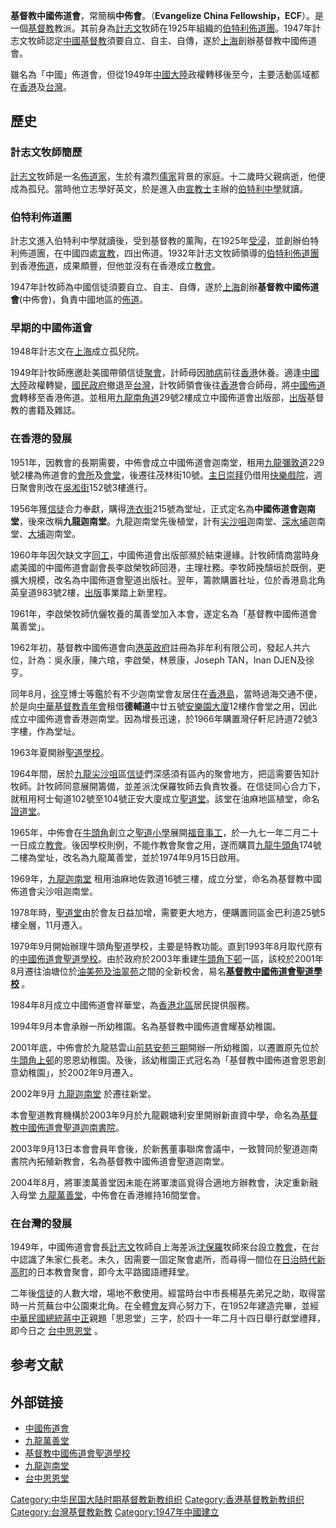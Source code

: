{{Expand|time=2009-10-28}}
{{Distinguish|中國基督教播道會}}
{{新教}}
'''基督教中國佈道會'''，常簡稱'''中佈會'''。（'''Evangelize China Fellowship，ECF'''）。是一個[[基督新教|基督教]]教派。其前身為[[計志文|計志文]]牧師在1925年組織的[[伯特利佈道團|伯特利佈道團]]。1947年計志文牧師認定[[中國|中國]][[新教|基督教]]須要自立、自主、自傳，遂於[[上海|上海]]創辦基督教中國佈道會。

雖名為「中國」佈道會，但從1949年[[中國大陸|中國大陸]]政權轉移後至今，主要活動區域都在[[香港|香港]]及[[台灣|台灣]]。

==歷史==
{{Main|基督教中國佈道會歷史}}

===計志文牧師簡歷===
{{Main|計志文}}
[[計志文|計志文]]牧師是一名[[傳教士|佈道家]]，生於有濃烈[[儒家|儒家]]背景的家庭。十二歲時父親病逝，他便成為孤兒。當時他立志學好英文，於是進入由[[傳教士|宣教士]]主辦的[[伯特利中學|伯特利中學]]就讀。

===伯特利佈道團===
計志文進入伯特利中學就讀後，受到基督教的薰陶，在1925年[[受浸|受浸]]，並創辦伯特利佈道團，在中國四處[[傳教士|宣教]]，四出佈道。1932年計志文牧師領導的[[伯特利佈道團|伯特利佈道團]]到香港[[傳教士|佈道]]，成果頗豐，但他並沒有在香港成立[[教會|教會]]。

1947年計牧師為中國信徒須要自立、自主、自傳，遂於[[上海|上海]]創辦'''基督教中國佈道會'''(中佈會)，負責中國地區的[[傳教士|佈道]]。

===早期的中國佈道會===
1948年計志文在[[上海|上海]]成立孤兒院。

1949年計牧師應邀赴美國帶領信徒[[教會|聚會]]，計師母因[[肺炎|肺病]]前往[[香港|香港]]休養。適逢[[中國大陸|中國大陸]]政權轉變，[[國民政府|國民政府]]撤退至[[台灣|台灣]]，計牧師領會後往[[香港|香港]]會合師母，將[[中國佈道會|中國佈道會]]轉移至香港佈道。並租用[[九龍|九龍]][[南角道|南角道]]29號2樓成立中國佈道會出版部，[[出版|出版]]基督教的書籍及雜誌。

===在香港的發展===
1951年，因教會的長期需要，中佈會成立中國佈道會迦南堂，租用[[九龍|九龍]][[彌敦道|彌敦道]]229號2樓為佈道會的[[辦公室|會所]]及[[會堂|會堂]]，後遷往茂林街10號。[[禮拜|主日崇拜]]仍借用[[香港已結業戲院列表|快樂戲院]]，週日聚會則改在[[吳淞街|吳淞街]]152號3樓進行。

1956年獲[[基督徒|信徒]]合力奉獻，購得[[洗衣街|洗衣街]]215號為堂址，正式定名為'''中國佈道會迦南堂'''，後來改稱'''九龍迦南堂'''。九龍迦南堂先後植堂，計有[[尖沙咀|尖沙咀]]迦南堂、[[深水埔|深水埔]]迦南堂、[[大埔_(香港)|大埔]]迦南堂。

1960年年因欠缺文字[[工作人員|同工]]，中國佈道會出版部瀕於結束邊緣。計牧師情商當時身處美國的中國佈道會副會長李啟榮牧師回港，主理社務。李牧師挽頹垣於既倒，更擴大規模，改名為中國佈道會聖道出版社。翌年，籌款購置社址，位於香港島北角英皇道983號2樓，[[出版|出版]]事業踏上新里程。

1961年，李啟榮牧師伉儷牧養的萬善堂加入本會，遂定名為「基督教中國佈道會萬善堂」。 

1962年初，基督教中國佈道會向[[港英政府|港英政府]]註冊為非牟利有限公司，發起人共六位，計為：吳永康，陳六琯，李啟榮，林景康，Joseph TAN，Inan DJEN及徐亨。

同年8月，[[徐亨|徐亨]]博士等鑑於有不少迦南堂會友居住在[[香港島|香港島]]，當時過海交通不便，於是向[[中華基督教青年會|中華基督教青年會]]租借'''德輔道'''中廿五號[[安樂園大廈|安樂園大廈]]12樓作會堂之用，因此成立中國佈道會香港迦南堂。因為增長迅速，於1966年購置灣仔軒尼詩道72號3字樓，作為堂址。

1963年夏開辦[[香港特殊學校列表|聖道學校]]。

1964年間，居於[[九龍|九龍]][[尖沙咀|尖沙咀]]區[[基督徒|信徒]]們深感須有區內的聚會地方，把這需要告知計牧師。計牧師同意展開籌備，並差派沈保羅牧師去負責牧養。在信徒同心合力下，就租用柯士甸道102號至104號正安大廈成立[[香港基督宗教教會列表|聖道堂]]。該堂在油麻地區植堂，命名[[證道堂|證道堂]]。

1965年，中佈會在[[牛頭角|牛頭角]]創立之[[聖道小學|聖道小學]]展開[[傳教士|福音事工]]，於一九七一年二月二十一日成立[[教會|教會]]。後因學校則例，不能作教會聚會之用，遂而購買[[九龍|九龍]][[牛頭角|牛頭角]]174號二樓為堂址，改名為九龍萬善堂，並於1974年9月15日啟用。

1969年，[http://www.ecfkcc.org.hk/ 九龍迦南堂] {{Wayback|url=http://www.ecfkcc.org.hk/ |date=20091007042656 }} 租用油麻地佐敦道16號三樓，成立分堂，命名為基督教中國佈道會尖沙咀迦南堂。

1978年時，[[香港基督宗教教會列表|聖道堂]]由於會友日益加增，需要更大地方，便購置同區金巴利道25號5樓全層，11月遷入。

1979年9月開始辦理牛頭角聖道學校，主要是特教功能。直到1993年8月取代原有的[[香港特殊學校列表|中國佈道會聖道學校]]。由於政府於2003年重建[[牛頭角下邨|牛頭角下邨]]一區，該校於2001年8月遷往油塘位於[[油美苑及油翠苑|油美苑及油翠苑]]之間的全新校舍，易名'''[http://www.holyword.edu.hk/ 基督教中國佈道會聖道學校] {{Wayback|url=http://www.holyword.edu.hk/ |date=20160407011012 }}'''。

1984年8月成立中國佈道會祥華堂，為[[香港|香港]][[北區_(香港)|北區]]居民提供服務。

1994年9月本會承辦一所幼稚園。名為基督教中國佈道會耀基幼稚園。

2001年底，中佈會於九龍慈雲山[[慈康邨|前慈安苑三期]]開辦一所幼稚園，以遷置原先位於[[牛頭角上邨|牛頭角上邨]]的恩恩幼稚園。及後，該幼稚園正式冠名為「基督教中國佈道會恩恩創意幼稚園」，於2002年9月遷入。

2002年9月 [http://www.ecfkcc.org.hk/ 九龍迦南堂] {{Wayback|url=http://www.ecfkcc.org.hk/ |date=20091007042656 }} 於遷往新堂。

本會聖道教育機構於2003年9月於九龍觀塘利安里開辦新直資中學，命名為[[基督教中國佈道會聖道迦南書院|基督教中國佈道會聖道迦南書院]]。

2003年9月13日本會會員年會後，於新舊董事聯席會議中，一致贊同於聖道迦南書院內拓殖新教會，名為基督教中國佈道會聖道迦南堂。

2004年8月，將軍澳萬善堂因未能在將軍澳區覓得合適地方辦教會，決定重新融入母堂 [http://www.klnbay.hkmsc.org/www/xoops/index.php 九龍萬善堂]{{dead link|date=2017年12月 |bot=InternetArchiveBot |fix-attempted=yes }}，中佈會在香港維持16間堂會。

===在台灣的發展===
1949年，中國佈道會會長[[計志文|計志文]]牧師自上海差派[[沈保羅|沈保羅]]牧師來台設立[[教會|教會]]，在台中認識了朱家仁長老。未久，因需要一固定聚會處所，而尋得一間位在[[台灣日治時期|日治時代]][[新高町|新高町]]的日本教會聚會，即今太平路國語禮拜堂。

二年後[[基督徒|信徒]]的人數大增，場地不敷使用。經當時台中市長楊基先弟兄之助，取得當時一片荒蕪台中公園東北角。在全體[[基督徒|會友]]齊心努力下，在1952年建造完畢，並經[[中華民國總統|中華民國總統]][[蔣中正|蔣中正]]親題「思恩堂」三字，於四十一年二月十四日舉行獻堂禮拜，即今日之 [http://www.grace.org.tw/ 台中思恩堂] {{Wayback|url=http://www.grace.org.tw/ |date=20090819115515 }}。

== 参考文献 ==
{{Reflist}}

== 外部链接 ==
*[http://www.ecf.org.hk/ 中國佈道會] {{Wayback|url=http://www.ecf.org.hk/ |date=20070407085049 }}
*[http://www.klnbay.hkmsc.org/ 九龍萬善堂]{{dead link|date=2018年5月 |bot=InternetArchiveBot |fix-attempted=yes }}
*[http://www.holyword.edu.hk/ 基督教中國佈道會聖道學校] {{Wayback|url=http://www.holyword.edu.hk/ |date=20160407011012 }}
*[http://www.ecfkcc.org.hk/ 九龍迦南堂] {{Wayback|url=http://www.ecfkcc.org.hk/ |date=20091007042656 }}
*[http://www.grace.org.tw/ 台中思恩堂] {{Wayback|url=http://www.grace.org.tw/ |date=20090819115515 }}

[[Category:中华民国大陆时期基督教新教组织|Category:中华民国大陆时期基督教新教组织]]
[[Category:香港基督教新教组织|Category:香港基督教新教组织]]
[[Category:台灣基督教新教|Category:台灣基督教新教]]
[[Category:1947年中國建立|Category:1947年中國建立]]